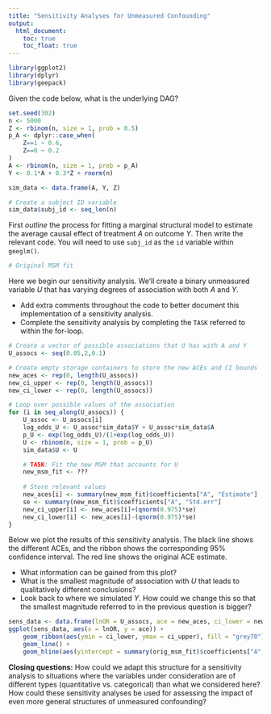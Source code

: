 ```yaml
---
title: "Sensitivity Analyses for Unmeasured Confounding"
output: 
  html_document:
    toc: true
    toc_float: true
---
```


```r
library(ggplot2)
library(dplyr)
library(geepack)
```

Given the code below, what is the underlying DAG?

```r
set.seed(302)
n <- 5000
Z <- rbinom(n, size = 1, prob = 0.5)
p_A <- dplyr::case_when(
    Z==1 ~ 0.6,
    Z==0 ~ 0.2
)
A <- rbinom(n, size = 1, prob = p_A)
Y <- 0.1*A + 0.3*Z + rnorm(n)

sim_data <- data.frame(A, Y, Z)

# Create a subject ID variable
sim_data$subj_id <- seq_len(n)
```

First *outline* the process for fitting a marginal structural model to estimate the average causal effect of treatment $A$ on outcome $Y$. Then write the relevant code. You will need to use `subj_id` as the `id` variable within `geeglm()`.

```r
# Original MSM fit

```

Here we begin our sensitivity analysis. We'll create a binary unmeasured variable $U$ that has varying degrees of association with both $A$ and $Y$.

- Add extra comments throughout the code to better document this implementation of a sensitivity analysis.
- Complete the sensitivity analysis by completing the `TASK` referred to within the for-loop.

```r
# Create a vector of possible associations that U has with A and Y
U_assocs <- seq(0.05,2,0.1)

# Create empty storage containers to store the new ACEs and CI bounds
new_aces <- rep(0, length(U_assocs))
new_ci_upper <- rep(0, length(U_assocs))
new_ci_lower <- rep(0, length(U_assocs))

# Loop over possible values of the association
for (i in seq_along(U_assocs)) {
    U_assoc <- U_assocs[i]
    log_odds_U <- U_assoc*sim_data$Y + U_assoc*sim_data$A
    p_U <- exp(log_odds_U)/(1+exp(log_odds_U))
    U <- rbinom(n, size = 1, prob = p_U)
    sim_data$U <- U

    # TASK: Fit the new MSM that accounts for U
    new_msm_fit <- ???
    
    # Store relevant values
    new_aces[i] <- summary(new_msm_fit)$coefficients["A", "Estimate"]
    se <- summary(new_msm_fit)$coefficients["A", "Std.err"]
    new_ci_upper[i] <- new_aces[i]+(qnorm(0.975)*se)
    new_ci_lower[i] <- new_aces[i]-(qnorm(0.975)*se)
}
```

Below we plot the results of this sensitivity analysis. The black line shows the different ACEs, and the ribbon shows the corresponding 95% confidence interval. The red line shows the original ACE estimate.

- What information can be gained from this plot?
- What is the smallest magnitude of association with $U$ that leads to qualitatively different conclusions?
- Look back to where we simulated $Y$. How could we change this so that the smallest magnitude referred to in the previous question is bigger?

```r
sens_data <- data.frame(lnOR = U_assocs, ace = new_aces, ci_lower = new_ci_lower, ci_upper = new_ci_upper)
ggplot(sens_data, aes(x = lnOR, y = ace)) +
    geom_ribbon(aes(ymin = ci_lower, ymax = ci_upper), fill = "grey70") +
    geom_line() +
    geom_hline(aes(yintercept = summary(orig_msm_fit)$coefficients["A", "Estimate"]), color = "red")
```

**Closing questions:** How could we adapt this structure for a sensitivity analysis to situations where the variables under consideration are of different types (quantitative vs. categorical) than what we considered here? How could these sensitivity analyses be used for assessing the impact of even more general structures of unmeasured confounding?
